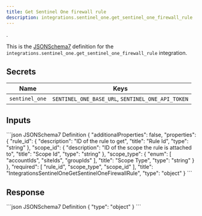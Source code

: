 ```yaml
---
title: Get Sentinel One firewall rule
description: integrations.sentinel_one.get_sentinel_one_firewall_rule
---
```


.

This is the [JSONSchema7](https://json-schema.org/draft-07/json-schema-release-notes) definition for the `integrations.sentinel_one.get_sentinel_one_firewall_rule` integration.


## Secrets
| Name | Keys |
| --- | --- |
| `sentinel_one` | `SENTINEL_ONE_BASE_URL`, `SENTINEL_ONE_API_TOKEN` |

## Inputs

<CodeGroup>
```json JSONSchema7 Definition
{
    "additionalProperties": false,
    "properties": {
        "rule_id": {
            "description": "ID of the rule to get",
            "title": "Rule Id",
            "type": "string"
        },
        "scope_id": {
            "description": "ID of the scope the rule is attached to",
            "title": "Scope Id",
            "type": "string"
        },
        "scope_type": {
            "enum": [
                "accountIds",
                "siteIds",
                "groupIds"
            ],
            "title": "Scope Type",
            "type": "string"
        }
    },
    "required": [
        "rule_id",
        "scope_type",
        "scope_id"
    ],
    "title": "IntegrationsSentinelOneGetSentinelOneFirewallRule",
    "type": "object"
}
```

</CodeGroup>

## Response

<CodeGroup>
```json JSONSchema7 Definition
{
    "type": "object"
}
```

</CodeGroup>
